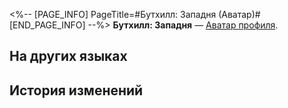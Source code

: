 <%-- [PAGE_INFO]
PageTitle=#Бутхилл: Западня (Аватар)#
[END_PAGE_INFO] --%>
{{Предмет Инфобокс
|Название    = Бутхилл: Западня
|id          = 200122
|Изображение = Аватар Бутхилл Западня.png
|Тип         = Аватар профиля
|Инвентарь   = 
|Редкость    = 5
|Эффект      = 
|Описание    = Бутхилл во время особой операции.
|Источник1   = [[Аватар за открытие Чести Безымянных.]]
}}
{{Описание|''«И чего мы ждём? За дело, милашки!»''}}
'''Бутхилл: Западня''' — [[Аватар профиля]].

==На других языках==
{{На других языках
|en   = Boothill: Ambush
|zhs  = 波提欧•暗袭
|zht  = 波提歐•暗襲
|ja   = ブートヒル・奇襲
|ko   = 부트힐•암습
|es   = Boothill: Emboscada
|fr   = Fossoyeur : Embuscade
|ru   = Бутхилл: Западня
|th   = Boothill - ซุ่มโจมตี
|vi   = Boothill - Phục Kích
|de   = Boothill: Hinterhalt
|id   = Boothill: Penyergapan
|pt   = Boothill: Emboscada
}}

==История изменений==
{{История изменений|3.5}}